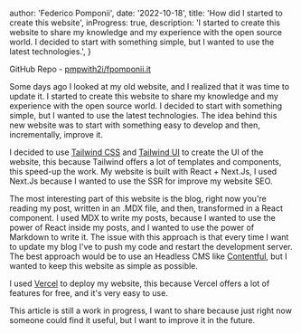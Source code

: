 
  author: 'Federico Pomponii',
  date: '2022-10-18',
  title: 'How did I started to create this website',
  inProgress: true,
  description:
    'I started to create this website to share my knowledge and my experience with the open source world. I decided to start with something simple, but I wanted to use the latest technologies.',
}


GitHub Repo - [pmpwith2i/fpomponii.it](https://github.com/pmpwith2i/fpomponii.it)

Some days ago I looked at my old website, and I realized that it was time to update it. I started to create this website to share my knowledge and my experience with the open source world. I decided to start with something simple, but I wanted to use the latest technologies.
The idea behind this new website was to start with something easy to develop and then, incrementally, improve it.

I decided to use [Tailwind CSS](https://tailwindcss.com/) and [Tailwind UI](https://tailwindui.com/) to create the UI of the website, this because Tailwind offers a lot of templates and components, this speed-up the work.
My website is built with React + Next.Js, I used Next.Js because I wanted to use the SSR for improve my website SEO.

The most interesting part of this website is the blog, right now you're reading my post, written in an .MDX file, and then, transformed in a React component. I used MDX to write my posts, because I wanted to use the power of React inside my posts, and I wanted to use the power of Markdown to write it.
The issue with this approach is that every time I want to update my blog I've to push my code and restart the development server. The best approach would be to use an Headless CMS like [Contentful](https://www.contentful.com/), but I wanted to keep this website as simple as possible.

I used [Vercel](https://vercel.com/) to deploy my website, this because Vercel offers a lot of features for free, and it's very easy to use.

This article is still a work in progress, I want to share because just right now someone could find it useful, but I want to improve it in the future.
